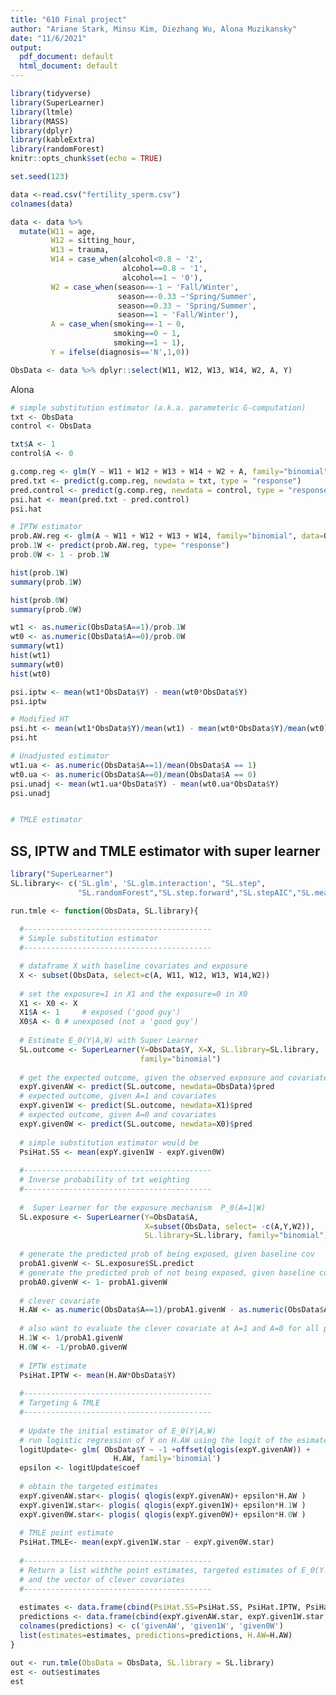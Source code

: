 ```yaml
---
title: "610 Final project"
author: "Ariane Stark, Minsu Kim, Diezhang Wu, Alona Muzikansky"
date: "11/6/2021"
output:
  pdf_document: default
  html_document: default
---
```


```r
library(tidyverse)
library(SuperLearner)
library(ltmle)
library(MASS)
library(dplyr)
library(kableExtra)
library(randomForest)
knitr::opts_chunk$set(echo = TRUE)

set.seed(123)
```


```r
data <-read.csv("fertility_sperm.csv")
colnames(data)

data <- data %>% 
  mutate(W11 = age,
         W12 = sitting_hour,
         W13 = trauma,
         W14 = case_when(alcohol<0.8 ~ '2',
                         alcohol==0.8 ~ '1',
                         alcohol==1 ~ '0'),
         W2 = case_when(season==-1 ~ 'Fall/Winter',
                        season==-0.33 ~'Spring/Summer',
                        season==0.33 ~ 'Spring/Summer',
                        season==1 ~ 'Fall/Winter'),
         A = case_when(smoking==-1 ~ 0,
                       smoking==0 ~ 1,
                       smoking==1 ~ 1),
         Y = ifelse(diagnosis=='N',1,0))

ObsData <- data %>% dplyr::select(W11, W12, W13, W14, W2, A, Y)

```

Alona

```r
# simple substitution estimator (a.k.a. parameteric G-computation)
txt <- ObsData
control <- ObsData

txt$A <- 1
control$A <- 0

g.comp.reg <- glm(Y ~ W11 + W12 + W13 + W14 + W2 + A, family="binomial", data=ObsData)
pred.txt <- predict(g.comp.reg, newdata = txt, type = "response") 
pred.control <- predict(g.comp.reg, newdata = control, type = "response")
psi.hat <- mean(pred.txt - pred.control)
psi.hat

# IPTW estimator
prob.AW.reg <- glm(A ~ W11 + W12 + W13 + W14, family="binomial", data=ObsData)
prob.1W <- predict(prob.AW.reg, type= "response")
prob.0W <- 1 - prob.1W

hist(prob.1W)
summary(prob.1W)

hist(prob.0W)
summary(prob.0W)

wt1 <- as.numeric(ObsData$A==1)/prob.1W 
wt0 <- as.numeric(ObsData$A==0)/prob.0W
summary(wt1)
hist(wt1)
summary(wt0)
hist(wt0)

psi.iptw <- mean(wt1*ObsData$Y) - mean(wt0*ObsData$Y)
psi.iptw

# Modified HT
psi.ht <- mean(wt1*ObsData$Y)/mean(wt1) - mean(wt0*ObsData$Y)/mean(wt0)
psi.ht

# Unadjusted estimator
wt1.ua <- as.numeric(ObsData$A==1)/mean(ObsData$A == 1)
wt0.ua <- as.numeric(ObsData$A==0)/mean(ObsData$A == 0)
psi.unadj <- mean(wt1.ua*ObsData$Y) - mean(wt0.ua*ObsData$Y)
psi.unadj


# TMLE estimator

```



## SS, IPTW and TMLE estimator with super learner
```r
library("SuperLearner")
SL.library<- c('SL.glm', 'SL.glm.interaction', "SL.step",
               "SL.randomForest","SL.step.forward","SL.stepAIC","SL.mean")

```

```r
run.tmle <- function(ObsData, SL.library){
  
  #------------------------------------------
  # Simple substitution estimator 
  #------------------------------------------

  # dataframe X with baseline covariates and exposure
  X <- subset(ObsData, select=c(A, W11, W12, W13, W14,W2))
  
  # set the exposure=1 in X1 and the exposure=0 in X0
  X1 <- X0 <- X
  X1$A <- 1 	# exposed ('good guy')
  X0$A <- 0	# unexposed (not a 'good guy')
  
  # Estimate E_0(Y|A,W) with Super Learner
  SL.outcome <- SuperLearner(Y=ObsData$Y, X=X, SL.library=SL.library, 
                             family="binomial")
  
  # get the expected outcome, given the observed exposure and covariates
  expY.givenAW <- predict(SL.outcome, newdata=ObsData)$pred
  # expected outcome, given A=1 and covariates 
  expY.given1W <- predict(SL.outcome, newdata=X1)$pred
  # expected outcome, given A=0 and covariates
  expY.given0W <- predict(SL.outcome, newdata=X0)$pred
  
  # simple substitution estimator would be 
  PsiHat.SS <- mean(expY.given1W - expY.given0W)
  
  #------------------------------------------
  # Inverse probability of txt weighting
  #------------------------------------------
  
  #  Super Learner for the exposure mechanism  P_0(A=1|W)
  SL.exposure <- SuperLearner(Y=ObsData$A, 
                              X=subset(ObsData, select= -c(A,Y,W2)),
                              SL.library=SL.library, family="binomial")
  
  # generate the predicted prob of being exposed, given baseline cov
  probA1.givenW <- SL.exposure$SL.predict
  # generate the predicted prob of not being exposed, given baseline cov
  probA0.givenW <- 1- probA1.givenW
  
  # clever covariate
  H.AW <- as.numeric(ObsData$A==1)/probA1.givenW - as.numeric(ObsData$A==0)/probA0.givenW
  
  # also want to evaluate the clever covariate at A=1 and A=0 for all participants
  H.1W <- 1/probA1.givenW
  H.0W <- -1/probA0.givenW
  
  # IPTW estimate
  PsiHat.IPTW <- mean(H.AW*ObsData$Y)
  
  #------------------------------------------
  # Targeting & TMLE
  #------------------------------------------
  
  # Update the initial estimator of E_0(Y|A,W)
  # run logistic regression of Y on H.AW using the logit of the esimates as offset
  logitUpdate<- glm( ObsData$Y ~ -1 +offset(qlogis(expY.givenAW)) + 
                       H.AW, family='binomial')
  epsilon <- logitUpdate$coef
  
  # obtain the targeted estimates
  expY.givenAW.star<- plogis( qlogis(expY.givenAW)+ epsilon*H.AW )  
  expY.given1W.star<- plogis( qlogis(expY.given1W)+ epsilon*H.1W )	
  expY.given0W.star<- plogis( qlogis(expY.given0W)+ epsilon*H.0W )
  
  # TMLE point estimate
  PsiHat.TMLE<- mean(expY.given1W.star - expY.given0W.star)
  
  #------------------------------------------
  # Return a list withthe point estimates, targeted estimates of E_0(Y|A,W), 
  # and the vector of clever covariates
  #------------------------------------------
  
  estimates <- data.frame(cbind(PsiHat.SS=PsiHat.SS, PsiHat.IPTW, PsiHat.TMLE))
  predictions <- data.frame(cbind(expY.givenAW.star, expY.given1W.star, expY.given0W.star))
  colnames(predictions) <- c('givenAW', 'given1W', 'given0W')
  list(estimates=estimates, predictions=predictions, H.AW=H.AW)
}
```


```r
out <- run.tmle(ObsData = ObsData, SL.library = SL.library)
est <- out$estimates
est

```

